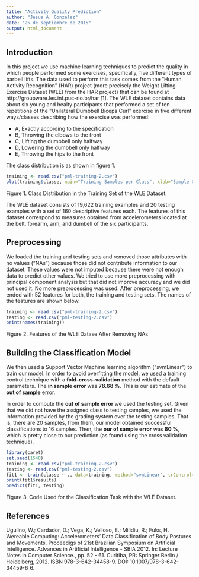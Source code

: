 ```yaml
---
title: "Activity Quality Prediction"
author: "Jesus A. Gonzalez"
date: "25 de septiembre de 2015"
output: html_document
---
```


## Introduction
In this project we use machine learning techniques to predict the quality in which people performed some exercises, specifically, five different types of barbell lifts. The data used to perform this task comes from the "Human Activity Recognition" (HAR) project (more precisely the Weight Lifting Exercise Dataset (WLE) from the HAR project) that can be found at http://groupware.les.inf.puc-rio.br/har [1]. The WLE dataset contains data about six young and healty participants that performed a set of ten repetitions of the "Unilateral Dumbbell Biceps Curl" exercise in five different ways/classes describing how the exercise was performed:

- A, Exactly according to the specification
- B, Throwing the elbows to the front
- C, Lifting the dumbbell only halfway
- D, Lowering the dumbbell only halfway
- E, Throwing the hips to the front

The class distribution is as shown in figure 1.

```r
training <- read.csv("pml-training-2.csv")
plot(training$classe, main="Training Samples per Class", xlab="Sample Class", ylab="Number of Samples")
```

Figure 1. Class Distribution in the Training Set of the WLE Dataset.

The WLE dataset consists of 19,622 training examples and 20 testing examples with a set of 160 descriptive features each. The features of this dataset correspond to measures obtained from accelerometers located at the belt, forearm, arm, and dumbell of the six participants.

## Preprocessing
We loaded the training and testing sets and removed those attributes with no values ("NAs") because those did not contribute information to our dataset. These values were not imputed because there were not enough data to predict other values. We tried to use more preprocessing with principal component analysis but that did not improve accuracy and we did not used it. No more preprocessing was used. After preprocessing, we ended with 52 features for both, the training and testing sets. The names of the features are shown below.

```r
training <- read.csv("pml-training-2.csv")
testing <- read.csv("pml-testing-2.csv")
print(names(training))
```
Figure 2. Features of the WLE Datase After Removing NAs

## Building the Classification Model
We then used a Support Vector Machine learning algorithm ("svmLinear") to train our model. In order to avoid overfitting the model, we used a training control technique with a **fold-cross-validation** method with the default parameters. The **in sample error** was **78.68 %**. This is our estimate of the **out of sample** error.

In order to compute the **out of sample error** we used the testing set. Given that we did not have the assigned class to testing samples, we used the information provided by the grading system over the testing samples. That is, there are 20 samples, from them, our model obtained successful classifications to 16 samples. Then, the **our of sample error** was **80 %**, which is pretty close to our prediction (as found using the cross validation technique).

```r
library(caret)
set.seed(1548)
training <- read.csv("pml-training-2.csv")
testing <- read.csv("pml-testing-2.csv")
fit1 <- train(classe ~ ., data=training, method="svmLinear", trControl=trainControl(method="cv"))
print(fit1$results)
predict(fit1, testing)
```

Figure 3. Code Used for the Classification Task with the WLE Dataset.


## References
Ugulino, W.; Cardador, D.; Vega, K.; Velloso, E.; Milidiu, R.; Fuks, H. Wereable Computing: Accelerometers' Data Classification of Body Postures and Movements. Proceedigs of 21st Brazilian Symposium on Artificial Intelligence. Advances in Artificial Intelligence - SBIA 2012. In: Lecture Notes in Computer Science., pp. 52 - 61. Curitiba, PR: Springer Berlin / Heidelberg, 2012. ISBN 978-3-642-34458-9. DOI: 10.1007/978-3-642-34459-6_6.
